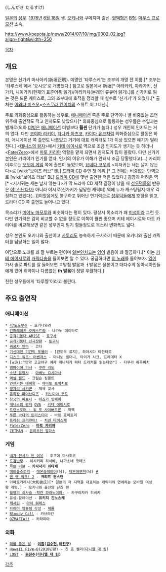 {{{+1 新垣樽助 }}} (しんがき たるすけ)

[[일본]]의 [[성우]]. [[1976년]] [[6월 18일]] 생. [[오키나와]] 쿠메지마 출신. [[혈액형]]은 [[B형]]. [[마우스 프로모션]] 소속.

http://www.koepota.jp/news/2014/07/10/img/0302_02.jpg?align=right&width=250

[[목차]]

== 개요 ==
본명은 신가키 마사아키(新垣正明). 예명인 '타루스케'는 조부의 개명 전 이름.[* 조부는 '타루스케'에서 '요시오'로 개명했다.] 참고로 일본에서 新垣[* 아라카키, 아라가키, 신가키, 니이가키(현재의 표준어풍 읽기)/아라카치(본래의 류큐어 읽기).]를 신가키로 읽는 것은 드문 케이스로, 그의 조부대에 호적을 정리할 때 실수로 '신가키'가 되었다.[* 출처는 [[이와타 미츠오]]×[[스즈무라 켄이치]]의 스위트 이그니션.]

주로 외화중심으로 활동하는 성우로, [[애니메이션]] 쪽은 주로 단역이나 별 비중없는 조연위주에 출연작도 적고 인지도도 낮았으나[* 외화중심으로 활동하는 성우들은 수입과는 별개로(외화 [[더빙]]은 [[애니메이션]] 더빙보다 '''훨씬''' 단가가 높다.) 성우 개인의 인지도는 거의 없다. 다만 [[코야마 리키야]], [[타나카 아츠코]], [[카이다 유코]]처럼 외화중심으로 활동은 하되, 애니메이션 쪽 출연도 나름있고 거기에 대표 캐릭터도 1개 이상 있으면 얘기가 달라진다.] <[[테니스의 왕자]]>에서 [[키테 에이시로]] 역으로 조금 인지도가 생기는 듯 하더니 <[[Fate/Zero/애니메이션|Fate/Zero]]>에서 [[마토 카리야]] 역할을 맡게 되면서 인지도가 많이 올랐다. 다만 신가키 본인은 카리야가 인기를 얻자, 인기의 이유가 이해가 안돼서 조금 당황했다고(…) 카리야 이후로는 [[오토메 게임]] 쪽에 출연이 늘었으며, [[요네다 코우]]의 <지저귀는 새는 날지 않는다>로 [wiki:"보이즈 러브" BL] [[드라마 CD]] 주연 첫 데뷔.[* 그 전에는 비중없는 단역으로 [wiki:"보이즈 러브" BL] [[드라마 CD]]에 몇번 출연한 적은 있었다.] 굉장히 어려운 역[* <지저귀는 새는 날지 않는다>가 막 드라마 CD 제작 결정이 났을 때 [[성우덕]]들의 반응은 [[야! 신난다!]]가 아니라 야시로(신가키가 담당한 캐릭터) 역에 누가 캐스팅될지 매우 걱정하고 있었다(…)]이었음에도 불구하고 뛰어난 연기력으로 [[성우덕]]들에게 호평을 얻고, 드라마 CD 쪽 출연도 늘어나고 있다.

목소리가 [[미야노 마모루]]와 비슷하다는 평이 있다. 평상시 목소리가 꽤 [[미성]]이라 그런 듯. 다만 연기력은 감히 비교할 수 없을 정도로 이쪽이 훨씬 좋으며 키테 에이시로와 마토 카리야를 비교해보면 같은 성우인지 믿기 힘들정도로 목소리 변화폭도 넓다.

성우 본인도 오키나와 출신이고 [[사투리]]도 능숙하게 구사하기 때문에 오키나와 출신 캐릭터를 담당하는 일이 많다.

여담으로 노래를 꽤 잘 부르는 편이며 [[일본인]]치고는 [[영어]] 발음이 꽤 깔끔하다.[* 이는 [[키테 에이시로]]의 [[캐릭터송]]을 들어보면 알 수 있다. 궁금하다면 [http://blog.naver.com/babo_kja/60140306632 이 노래]를 들어보자. [[영어]] 가사 솔로 파트를 잘 들어보면 ㄹ받침 발음과 ㅓ발음은 물론이고 대다수의 동아시아인들에게 있어 쥐약이나 다름없는 '''th 발음'''이 정말 우월하다.]

친한 성우들에게 '타루쨩'이라고 불린다.

== 주요 출연작 ==
=== 애니메이션 ===
 * [[47도도부견]] - 오키나와견
 * [[건퍼레이드 오케스트라]] - 나가노 에이타로
 * [[공각기동대 ARISE]] - [[토구사]]
 * [[공각기동대 신극장판]] - [[토구사]]
 * [[귀공자 엔마]] - 고다
 * [[기신대전 기간틱 포뮬러]] - [린도우 료지], 하야시다 타한타로
 * [[디스크 워즈: 어벤저스]] - 마니노 셸더니, 타이거 샤크, 프레데터 X
 * [wiki:"만약 고교야구 여자 매니저가 피터 드러커를 읽는다면"] - 다무라 하루미치
 * [[뱀파이어 기사]] - [[쿠란 리도]]
 * [[소년 음양사]] - [[아베노 요시마사]]
 * [[액셀 월드]] - 크림슨 킹볼트
 * [[언젠가는 대마왕]] - [[야마토 보이치로]]
 * [[옆자리 세키군]] - 체육 교사
 * [[유희왕 파이브디즈]] - [[키노미야 코도]]
 * [[창궁의 파프너]] - [[테즈카 잇페이]]
 * [[테니스의 왕자]] [[OVA]] - [[키테 에이시로]]
 * [[트랜스포머 : 워 포 사이버트론]] - 백팩
 * [[푸른 바다의 트리스티아]] - 바르 호이트리
 * [[프레쉬 프리큐어!]] - [[치넨 다이스케]]
 * [[Fate/Zero]] - '''[[마토 카리야]]'''
 * [[ZETMAN]] - [[은하초인 알파스]]

=== 게임 ===
 * [[내가 천사가 된 이유]] - 후쿠에 마사히코
 * [[도검난무]] - 헤시키리 하세베, 나가소네 코테츠
 * [[루트 더블]] - '''카사사기 와타세'''
 * [[메이플스토리]] - [[데몬슬레이어]](남), [[데몬어벤져]](남) [https://twitter.com/MapleStory_JP/status/364235292275769344 #]
 * [[멘 앳 워크! 2]] - '''크리프 윈스턴'''
 * 야마토카레시(大和彼氏)[* 일본의 각 지역을 대표하는 캐릭터와 연애하는 모바일 여성향 게임.] - 오키나와 출신의 난죠 렌
 * [[월영의 쇠사슬 -착란 파라노이아-]] - 카구라자카 히비키
 * 유성☆할레이션 - '''유키치 긴노스케'''
 * [[캐서린]] - [[아치 워레스]]
 * [[파이어 엠블렘 각성]] - [[제롬]]
 * [[Bloody Call]] - 카브라칸
 * [[OZMAFIA!!]] - 카라미아

=== 외화 ===
 * [[해를 품은 달]] - '''[[이훤]]([[김수현]],[[여진구]])'''
 * [[Hawaii Five-O]](2010년판) - 친 호 켈리([[다니엘 대 킴]])
 * [[LOST]] - '''[[권진수]]([[다니엘 대 킴]])'''
[[각주]]
